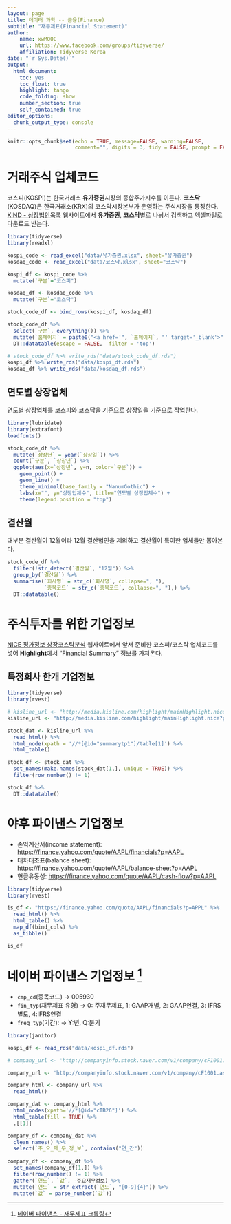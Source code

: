 ```yaml
---
layout: page
title: 데이터 과학 -- 금융(Finance)
subtitle: "재무제표(Financial Statement)"
author:
    name: xwMOOC
    url: https://www.facebook.com/groups/tidyverse/
    affiliation: Tidyverse Korea
date: "`r Sys.Date()`"
output:
  html_document: 
    toc: yes
    toc_float: true
    highlight: tango
    code_folding: show
    number_section: true
    self_contained: true
editor_options: 
  chunk_output_type: console
---
```


```r
knitr::opts_chunk$set(echo = TRUE, message=FALSE, warning=FALSE,
                      comment="", digits = 3, tidy = FALSE, prompt = FALSE, fig.align = 'center')
```

# 거래주식 업체코드 {#stock-company-code}

코스피(KOSPI)는 한국거래소 **유가증권**시장의 종합주가지수를 이른다. **코스닥**(KOSDAQ)은 한국거래소(KRX)의 코스닥시장본부가 운영하는 주식시장을 통칭한다.
[KIND - 상장법인목록](http://kind.krx.co.kr/corpgeneral/corpList.do?method=loadInitPage) 웹사이트에서 **유가증권**, **코스닥**별로 나눠서 검색하고 엑셀파일로 다운로드 받는다.


```r
library(tidyverse)
library(readxl)

kospi_code <- read_excel("data/유가증권.xlsx", sheet="유가증권")
kosdaq_code <- read_excel("data/코스닥.xlsx", sheet="코스닥")

kospi_df <- kospi_code %>% 
  mutate(`구분`="코스피")

kosdaq_df <- kosdaq_code %>% 
  mutate(`구분`="코스닥")

stock_code_df <- bind_rows(kospi_df, kosdaq_df)

stock_code_df %>% 
  select(`구분`, everything()) %>% 
  mutate(`홈페이지` = paste0("<a href='", `홈페이지`, "' target='_blank'>", `홈페이지`, "</a>")) %>% 
  DT::datatable(escape = FALSE,  filter = 'top')

# stock_code_df %>% write_rds("data/stock_code_df.rds")
kospi_df %>% write_rds("data/kospi_df.rds")
kosdaq_df %>% write_rds("data/kosdaq_df.rds")
```

## 연도별 상장업체 {#stock-company-code-by-listed}

연도별 상장업체를 코스피와 코스닥을 기준으로 상장일을 기준으로 작업한다. 

```r
library(lubridate)
library(extrafont)
loadfonts()

stock_code_df %>% 
  mutate(`상장년` = year(`상장일`)) %>% 
  count(`구분`, `상장년`) %>% 
  ggplot(aes(x=`상장년`, y=n, color=`구분`)) +
    geom_point() +
    geom_line() +
    theme_minimal(base_family = "NanumGothic") +
    labs(x="", y="상장업체수", title="연도별 상장업체수") +
    theme(legend.position = "top")
```

## 결산월 {#stock-company-code-by-settlement}

대부분 결산월이 12월이라 12월 결산법인을 제외하고 결산월이 특이한 업체들만 뽑아본다.

```r
stock_code_df %>% 
  filter(!str_detect(`결산월`, "12월")) %>% 
  group_by(`결산월`) %>% 
  summarise(`회사명` = str_c(`회사명`, collapse=", "),
            `종목코드` = str_c(`종목코드`, collapse=", "),) %>% 
  DT::datatable()
```

# 주식투자를 위한 기업정보 {#financial-statement}

[NICE 평가정보 상장코스탁분석](http://media.kisline.com/) 웹사이트에서 앞서 준비한 코스피/코스탁 업체코드를 넣어 **Highlight**에서 "Financial Summary" 정보를 가져온다. 

## 특정회사 한개 기업정보 {#financial-statement}

```r
library(tidyverse)
library(rvest)

# kisline_url <- "http://media.kisline.com/highlight/mainHighlight.nice?paper_stock=293940"
kisline_url <- "http://media.kisline.com/highlight/mainHighlight.nice?paper_stock=069080"

stock_dat <- kisline_url %>% 
  read_html() %>% 
  html_node(xpath = '//*[@id="summarytp1"]/table[1]') %>% 
  html_table()

stock_df <- stock_dat %>% 
  set_names(make.names(stock_dat[1,], unique = TRUE)) %>% 
  filter(row_number() != 1) 

stock_df %>% 
  DT::datatable()
```

# 야후 파이낸스 기업정보 {#financial-statement-yahoo}

- 손익계산서(income statement): [https://finance.yahoo.com/quote/AAPL/financials?p=AAPL](https://finance.yahoo.com/quote/AAPL/financials?p=AAPL)
- 대차대조표(balance sheet): [https://finance.yahoo.com/quote/AAPL/balance-sheet?p=AAPL](https://finance.yahoo.com/quote/AAPL/balance-sheet?p=AAPL)
- 현금유동성: [https://finance.yahoo.com/quote/AAPL/cash-flow?p=AAPL](https://finance.yahoo.com/quote/AAPL/cash-flow?p=AAPL)


```r
library(tidyverse)
library(rvest)

is_df <- "https://finance.yahoo.com/quote/AAPL/financials?p=APPL" %>% 
  read_html() %>% 
  html_table() %>% 
  map_df(bind_cols) %>% 
  as_tibble()

is_df

```


# 네이버 파이낸스 기업정보 [^naver-crawling] {#financial-statement-naver}

[^naver-crawling]: [네이버 파이낸스 - 재무제표 크롤링](https://financedata.github.io/posts/naver-finance-finstate-crawling.html)

- `cmp_cd`(종목코드) &rarr; 	005930
- `fin_typ`(재무제표 유형) &rarr; 	0: 주재무제표, 1: GAAP개별, 2: GAAP연결, 3: IFRS별도, 4:IFRS연결
- `freq_typ`(기간): &rarr; Y:년, Q:분기

```r
library(janitor)

kospi_df <- read_rds("data/kospi_df.rds")

# company_url <- 'http://companyinfo.stock.naver.com/v1/company/cF1001.aspx?cmp_cd=%s&fin_typ=%s&freq_typ=%s'

company_url <- 'http://companyinfo.stock.naver.com/v1/company/cF1001.aspx?cmp_cd=005930&fin_typ=0&freq_typ=Y'

company_html <- company_url %>% 
  read_html() 

company_dat <- company_html %>% 
  html_nodes(xpath='//*[@id="cTB26"]') %>% 
  html_table(fill = TRUE) %>% 
  .[[1]]

company_df <- company_dat %>% 
  clean_names() %>% 
  select(`주_요_재_무_정_보`, contains("연_간")) 
  
company_df <- company_df %>% 
  set_names(company_df[1,]) %>% 
  filter(row_number() != 1) %>% 
  gather(`연도`, `값`, -주요재무정보) %>% 
  mutate(`연도` = str_extract(`연도`, "[0-9]{4}")) %>% 
  mutate(`값` = parse_number(`값`))


```

